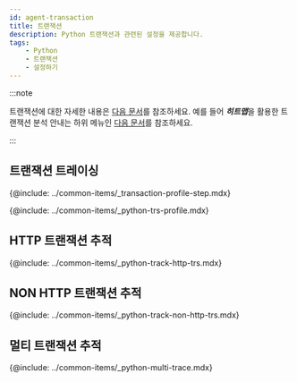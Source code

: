 ```yaml
---
id: agent-transaction
title: 트랜잭션
description: Python 트랜잭션과 관련된 설정을 제공합니다.
tags:
    - Python
    - 트랜잭션
    - 설정하기
---
```


:::note

트랜잭션에 대한 자세한 내용은 [다음 문서](track-transactions-intro)를 참조하세요. 예를 들어 ***히트맵***을 활용한 트랜잭션 분석 안내는 하위 메뉴인 [다음 문서](trs-view)를 참조하세요.

:::

## 트랜잭션 트레이싱

{@include: ../common-items/_transaction-profile-step.mdx}

{@include: ../common-items/_python-trs-profile.mdx}  

## HTTP 트랜잭션 추적

{@include: ../common-items/_python-track-http-trs.mdx}  

## NON HTTP 트랜잭션 추적

{@include: ../common-items/_python-track-non-http-trs.mdx}  

## 멀티 트랜잭션 추적

{@include: ../common-items/_python-multi-trace.mdx}